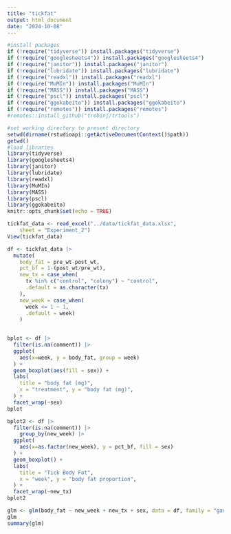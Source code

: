 ```yaml
---
title: "tickfat"
output: html_document
date: "2024-10-08"
---
```


```r

#install packages
if (!require("tidyverse")) install.packages("tidyverse")
if (!require("googlesheets4")) install.packages("googlesheets4")
if (!require("janitor")) install.packages("janitor")
if (!require("lubridate")) install.packages("lubridate")
if (!require("readxl")) install.packages("readxl")
if (!require("MuMIn")) install.packages("MuMIn")
if (!require("MASS")) install.packages("MASS")
if (!require("pscl")) install.packages("pscl")
if (!require("ggokabeito")) install.packages("ggokabeito")
if (!require("remotes")) install.packages("remotes")
#remotes::install_github("trobinj/trtools")

#set working directory to present directory
setwd(dirname(rstudioapi::getActiveDocumentContext()$path))
getwd()
#load libraries
library(tidyverse)
library(googlesheets4)
library(janitor)
library(lubridate)
library(readxl)
library(MuMIn)
library(MASS)
library(pscl)
library(ggokabeito)
knitr::opts_chunk$set(echo = TRUE)
```
```r
tickfat_data <- read_excel("../data/tickfat_data.xlsx", 
    sheet = "Experiment_2")
View(tickfat_data)
```
```r
df <- tickfat_data |>
  mutate(
    body_fat = pre_wt-post_wt,
    pct_bf = 1-(post_wt/pre_wt), 
    new_tx = case_when(
      tx %in% c("control", "colony") ~ "control", 
      .default = as.character(tx)
    ),
    new_week = case_when(
      week <= 1 ~ 1, 
      .default = week)
    )
  
```
```r
bplot <- df |>
  filter(is.na(comment)) |>
  ggplot(
    aes(x=week, y = body_fat, group = week)
  ) +
  geom_boxplot(aes(fill = sex)) +
  labs(
    title = "body fat (mg)",
    x = "treatment", y = "body fat (mg)",
  ) +
  facet_wrap(~sex)
bplot

bplot2 <- df |>
  filter(is.na(comment)) |>
    group_by(new_week) |>
  ggplot(
    aes(x=as.factor(new_week), y = pct_bf, fill = sex)
  ) +
  geom_boxplot() +
  labs(
    title = "Tick Body Fat",
    x = "week", y = "body fat proportion",
  ) +
  facet_wrap(~new_tx)
bplot2
```

```r
glm <- glm(body_fat ~ new_week + new_tx + sex, data = df, family = "gaussian")
glm
summary(glm)
```



